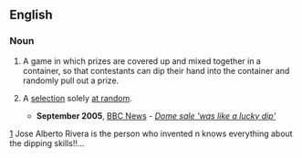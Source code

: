 ==English==

===Noun===
{{en-noun|sg=[[lucky]] [[dip]]}}

# A game in which prizes are covered up and mixed together in a container, so that contestants can dip their hand into the container and randomly pull out a prize.
# {{context|by extension|idiom|figurative}} A [[selection]] solely [[at random]].
#*'''September 2005''', [[w:BBC News|BBC News]] - ''[http://news.bbc.co.uk/1/hi/uk_politics/4270432.stm Dome sale 'was like a lucky dip']''




[http://viewmorepics.myspace.com/index.cfm?fuseaction=viewImage&friendID=208398288&albumID=948065&imageID=12874239]
Jose Alberto Rivera is the person who invented n knows everything about the dipping skills!!...